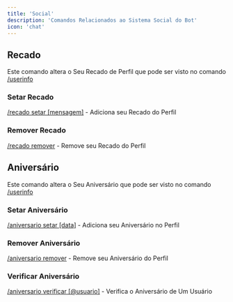 ```yaml
---
title: 'Social'
description: 'Comandos Relacionados ao Sistema Social do Bot'
icon: 'chat'
---
```


## Recado
Este comando altera o Seu Recado de Perfil que pode ser visto no comando [/userinfo]()

### Setar Recado
[/recado setar [mensagem]]() - Adiciona seu Recado do Perfil
### Remover Recado
[/recado remover]() - Remove seu Recado do Perfil

## Aniversário
Este comando altera o Seu Aniversário que pode ser visto no comando [/userinfo]()

### Setar Aniversário
[/aniversario setar [data]]() - Adiciona seu Aniversário no Perfil
### Remover Aniversário
[/aniversario remover]() - Remove seu Aniversário do Perfil
### Verificar Aniversário
[/aniversario verificar [@usuario]]() - Verifica o Aniversário de Um Usuário
